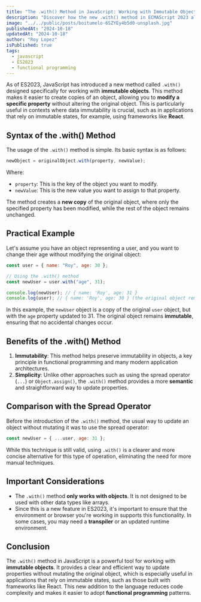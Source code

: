 ```yaml
---
title: "The .with() Method in JavaScript: Working with Immutable Objects in ES2023"
description: "Discover how the new .with() method in ECMAScript 2023 allows you to create immutable copies of objects, facilitating updates to specific properties without modifying the original object."
image: "../../public/posts/boitumelo-6SZYEy4b5d0-unsplash.jpg"
publishedAt: "2024-10-18"
updatedAt: "2024-10-18"
author: "Roy Lopez"
isPublished: true
tags:
  - javascript
  - ES2023
  - functional programming
---
```


As of ES2023, JavaScript has introduced a new method called `.with()` designed specifically for working with **immutable objects**. This method makes it easier to create copies of an object, allowing you to **modify a specific property** without altering the original object. This is particularly useful in contexts where data immutability is crucial, such as in applications that rely on immutable states, for example, using frameworks like **React**.

## Syntax of the .with() Method

The usage of the `.with()` method is simple. Its basic syntax is as follows:

```javascript
newObject = originalObject.with(property, newValue);
```

Where:

- `property`: This is the key of the object you want to modify.
- `newValue`: This is the new value you want to assign to that property.

The method creates a **new copy** of the original object, where only the specified property has been modified, while the rest of the object remains unchanged.

## Practical Example

Let's assume you have an object representing a user, and you want to change their age without modifying the original object:

```javascript
const user = { name: "Roy", age: 30 };

// Using the .with() method
const newUser = user.with("age", 31);

console.log(newUser); // { name: 'Roy', age: 31 }
console.log(user); // { name: 'Roy', age: 30 } (the original object remains unchanged)
```

In this example, the `newUser` object is a copy of the original `user` object, but with the `age` property updated to 31. The original object remains **immutable**, ensuring that no accidental changes occur.

## Benefits of the .with() Method

1. **Immutability**: This method helps preserve immutability in objects, a key principle in functional programming and many modern application architectures.
2. **Simplicity**: Unlike other approaches such as using the spread operator (`...`) or `Object.assign()`, the `.with()` method provides a more **semantic** and straightforward way to update properties.

## Comparison with the Spread Operator

Before the introduction of the `.with()` method, the usual way to update an object without mutating it was to use the spread operator:

```javascript
const newUser = { ...user, age: 31 };
```

While this technique is still valid, using `.with()` is a clearer and more concise alternative for this type of operation, eliminating the need for more manual techniques.

## Important Considerations

- The `.with()` method **only works with objects**. It is not designed to be used with other data types like arrays.
- Since this is a new feature in ES2023, it's important to ensure that the environment or browser you're working in supports this functionality. In some cases, you may need a **transpiler** or an updated runtime environment.

## Conclusion

The `.with()` method in JavaScript is a powerful tool for working with **immutable objects**. It provides a clear and efficient way to update properties without mutating the original object, which is especially useful in applications that rely on immutable states, such as those built with frameworks like React. This new addition to the language reduces code complexity and makes it easier to adopt **functional programming** patterns.

